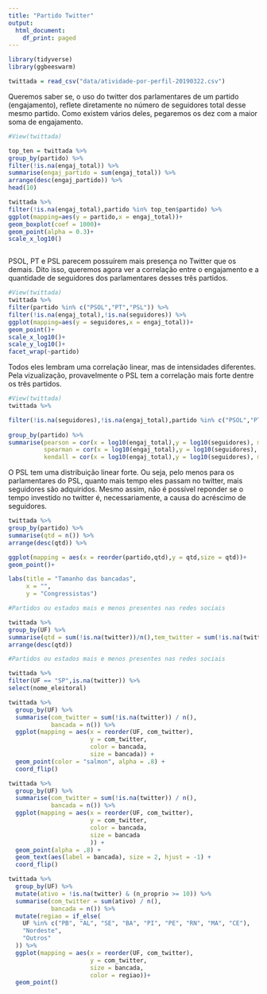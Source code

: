 ```yaml
---
title: "Partido Twitter"
output:
  html_document:
    df_print: paged
---
```


```r

library(tidyverse)
library(ggbeeswarm)

twittada = read_csv("data/atividade-por-perfil-20190322.csv")

```


Queremos saber se, o uso do twitter dos parlamentares de um partido (engajamento), reflete diretamente no número de seguidores total desse mesmo partido. Como existem vários deles, pegaremos os dez com a maior soma de engajamento.


```r

#View(twittada)

top_ten = twittada %>% 
group_by(partido) %>% 
filter(!is.na(engaj_total)) %>% 
summarise(engaj_partido = sum(engaj_total)) %>% 
arrange(desc(engaj_partido)) %>% 
head(10)

twittada %>% 
filter(!is.na(engaj_total),partido %in% top_ten$partido) %>% 
ggplot(mapping=aes(y = partido,x = engaj_total))+
geom_boxplot(coef = 1000)+
geom_point(alpha = 0.3)+
scale_x_log10()



```


PSOL, PT e PSL parecem possuírem mais presença no Twitter que os demais. Dito isso, queremos agora ver a correlação entre o engajamento e a quantidade de seguidores dos parlamentares desses três partidos.


```r

#View(twittada)
twittada %>% 
filter(partido %in% c("PSOL","PT","PSL")) %>% 
filter(!is.na(engaj_total),!is.na(seguidores)) %>% 
ggplot(mapping=aes(y = seguidores,x = engaj_total))+
geom_point()+
scale_x_log10()+
scale_y_log10()+
facet_wrap(~partido)


```


Todos eles lembram uma correlação linear, mas de intensidades diferentes. Pela vizualização, provavelmente o PSL tem a correlação mais forte dentre os três partidos.


```r

#View(twittada)
twittada %>%  

filter(!is.na(seguidores),!is.na(engaj_total),partido %in% c("PSOL","PT","PSL")) %>% 
  
group_by(partido) %>% 
summarise(pearson = cor(x = log10(engaj_total),y = log10(seguidores), method="pearson"),
          spearman = cor(x = log10(engaj_total),y = log10(seguidores), method="spearman"),
          kendall = cor(x = log10(engaj_total),y = log10(seguidores), method="kendall"))


```

O PSL tem uma distribuição linear forte. Ou seja, pelo menos para os parlamentares do PSL, quanto mais tempo eles passam no twitter, mais seguidores são adquiridos. Mesmo assim, não é possível reponder se o tempo investido no twitter é, necessariamente, a causa do acréscimo de seguidores.


```r

twittada %>% 
group_by(partido) %>% 
summarise(qtd = n()) %>% 
arrange(desc(qtd)) %>% 

ggplot(mapping = aes(x = reorder(partido,qtd),y = qtd,size = qtd))+
geom_point()+

labs(title = "Tamanho das bancadas",
     x = "",
     y = "Congressistas")

```


```r

#Partidos ou estados mais e menos presentes nas redes sociais

twittada %>% 
group_by(UF) %>% 
summarise(qtd = sum(!is.na(twitter))/n(),tem_twitter = sum(!is.na(twitter)),total = n()) %>% 
arrange(desc(qtd))

```

```r

#Partidos ou estados mais e menos presentes nas redes sociais

twittada %>% 
filter(UF == "SP",is.na(twitter)) %>% 
select(nome_eleitoral)

```

```r
twittada %>% 
  group_by(UF) %>% 
  summarise(com_twitter = sum(!is.na(twitter)) / n(), 
            bancada = n()) %>% 
  ggplot(mapping = aes(x = reorder(UF, com_twitter), 
                       y = com_twitter, 
                       color = bancada,
                       size = bancada)) + 
  geom_point(color = "salmon", alpha = .8) + 
  coord_flip()
```


```r

twittada %>% 
  group_by(UF) %>% 
  summarise(com_twitter = sum(!is.na(twitter)) / n(), 
            bancada = n()) %>% 
  ggplot(mapping = aes(x = reorder(UF, com_twitter), 
                       y = com_twitter, 
                       color = bancada,
                       size = bancada
                       )) + 
  geom_point(alpha = .8) + 
  geom_text(aes(label = bancada), size = 2, hjust = -1) + 
  coord_flip() 

```


```r
twittada %>% 
  group_by(UF) %>% 
  mutate(ativo = !is.na(twitter) & (n_proprio >= 10)) %>% 
  summarise(com_twitter = sum(ativo) / n(), 
            bancada = n()) %>%
  mutate(regiao = if_else(
    UF %in% c("PB", "AL", "SE", "BA", "PI", "PE", "RN", "MA", "CE"),
    "Nordeste",
    "Outros"
  )) %>%
  ggplot(mapping = aes(x = reorder(UF, com_twitter), 
                       y = com_twitter, 
                       size = bancada, 
                       color = regiao))+
  geom_point()
```




